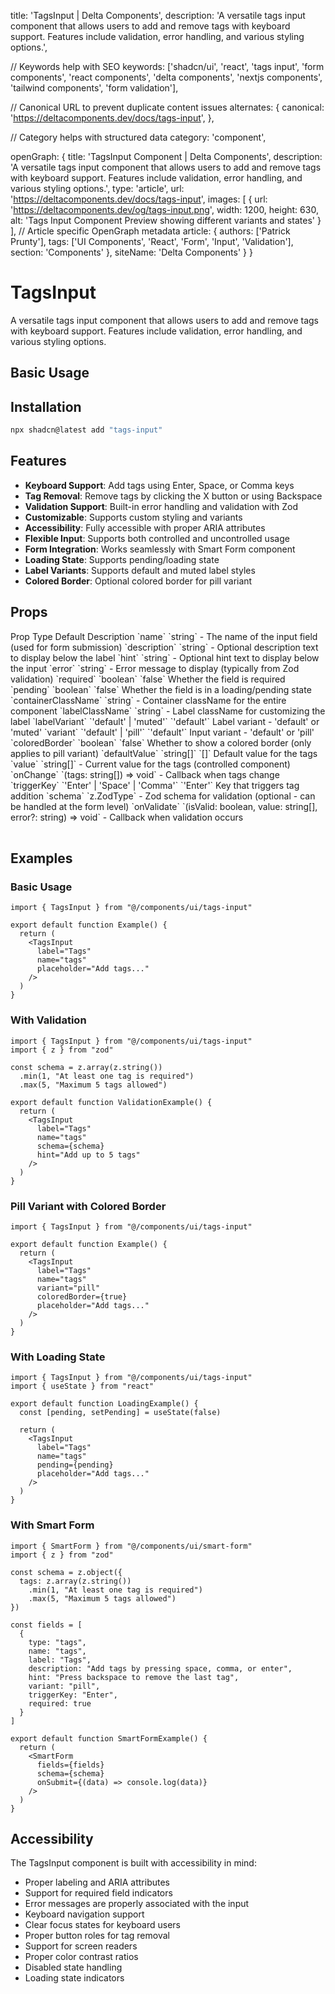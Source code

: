   title: 'TagsInput | Delta Components',
  description: 'A versatile tags input component that allows users to add and remove tags with keyboard support. Features include validation, error handling, and various styling options.',

  // Keywords help with SEO
  keywords: ['shadcn/ui', 'react', 'tags input', 'form components', 'react components', 'delta components', 'nextjs components', 'tailwind components', 'form validation'],

  // Canonical URL to prevent duplicate content issues
  alternates: {
    canonical: 'https://deltacomponents.dev/docs/tags-input',
  },

  // Category helps with structured data
  category: 'component',

  openGraph: {
    title: 'TagsInput Component | Delta Components',
    description: 'A versatile tags input component that allows users to add and remove tags with keyboard support. Features include validation, error handling, and various styling options.',
    type: 'article',
    url: 'https://deltacomponents.dev/docs/tags-input',
    images: [
      {
        url: 'https://deltacomponents.dev/og/tags-input.png',
        width: 1200,
        height: 630,
        alt: 'Tags Input Component Preview showing different variants and states'
      }
    ],
    // Article specific OpenGraph metadata
    article: {
      authors: ['Patrick Prunty'],
      tags: ['UI Components', 'React', 'Form', 'Input', 'Validation'],
      section: 'Components'
    },
    siteName: 'Delta Components'
  }
}

# TagsInput

A versatile tags input component that allows users to add and remove tags with keyboard support. Features include validation, error handling, and various styling options.

## Basic Usage

<ComponentTabs name="tags-input-basic" />

## Installation

```bash
npx shadcn@latest add "tags-input"
```

## Features

- **Keyboard Support**: Add tags using Enter, Space, or Comma keys
- **Tag Removal**: Remove tags by clicking the X button or using Backspace
- **Validation Support**: Built-in error handling and validation with Zod
- **Customizable**: Supports custom styling and variants
- **Accessibility**: Fully accessible with proper ARIA attributes
- **Flexible Input**: Supports both controlled and uncontrolled usage
- **Form Integration**: Works seamlessly with Smart Form component
- **Loading State**: Supports pending/loading state
- **Label Variants**: Supports default and muted label styles
- **Colored Border**: Optional colored border for pill variant

## Props

<Table>
  <TableHeader>
    <TableRow>
      <TableHead>Prop</TableHead>
      <TableHead>Type</TableHead>
      <TableHead>Default</TableHead>
      <TableHead>Description</TableHead>
    </TableRow>
  </TableHeader>
  <TableBody>
    <TableRow>
      <TableCell>`name`</TableCell>
      <TableCell>`string`</TableCell>
      <TableCell>-</TableCell>
      <TableCell>The name of the input field (used for form submission)</TableCell>
    </TableRow>
    <TableRow>
      <TableCell>`description`</TableCell>
      <TableCell>`string`</TableCell>
      <TableCell>-</TableCell>
      <TableCell>Optional description text to display below the label</TableCell>
    </TableRow>
    <TableRow>
      <TableCell>`hint`</TableCell>
      <TableCell>`string`</TableCell>
      <TableCell>-</TableCell>
      <TableCell>Optional hint text to display below the input</TableCell>
    </TableRow>
    <TableRow>
      <TableCell>`error`</TableCell>
      <TableCell>`string`</TableCell>
      <TableCell>-</TableCell>
      <TableCell>Error message to display (typically from Zod validation)</TableCell>
    </TableRow>
    <TableRow>
      <TableCell>`required`</TableCell>
      <TableCell>`boolean`</TableCell>
      <TableCell>`false`</TableCell>
      <TableCell>Whether the field is required</TableCell>
    </TableRow>
    <TableRow>
      <TableCell>`pending`</TableCell>
      <TableCell>`boolean`</TableCell>
      <TableCell>`false`</TableCell>
      <TableCell>Whether the field is in a loading/pending state</TableCell>
    </TableRow>
    <TableRow>
      <TableCell>`containerClassName`</TableCell>
      <TableCell>`string`</TableCell>
      <TableCell>-</TableCell>
      <TableCell>Container className for the entire component</TableCell>
    </TableRow>
    <TableRow>
      <TableCell>`labelClassName`</TableCell>
      <TableCell>`string`</TableCell>
      <TableCell>-</TableCell>
      <TableCell>Label className for customizing the label</TableCell>
    </TableRow>
    <TableRow>
      <TableCell>`labelVariant`</TableCell>
      <TableCell>`'default' | 'muted'`</TableCell>
      <TableCell>`'default'`</TableCell>
      <TableCell>Label variant - 'default' or 'muted'</TableCell>
    </TableRow>
    <TableRow>
      <TableCell>`variant`</TableCell>
      <TableCell>`'default' | 'pill'`</TableCell>
      <TableCell>`'default'`</TableCell>
      <TableCell>Input variant - 'default' or 'pill'</TableCell>
    </TableRow>
    <TableRow>
      <TableCell>`coloredBorder`</TableCell>
      <TableCell>`boolean`</TableCell>
      <TableCell>`false`</TableCell>
      <TableCell>Whether to show a colored border (only applies to pill variant)</TableCell>
    </TableRow>
    <TableRow>
      <TableCell>`defaultValue`</TableCell>
      <TableCell>`string[]`</TableCell>
      <TableCell>`[]`</TableCell>
      <TableCell>Default value for the tags</TableCell>
    </TableRow>
    <TableRow>
      <TableCell>`value`</TableCell>
      <TableCell>`string[]`</TableCell>
      <TableCell>-</TableCell>
      <TableCell>Current value for the tags (controlled component)</TableCell>
    </TableRow>
    <TableRow>
      <TableCell>`onChange`</TableCell>
      <TableCell>`(tags: string[]) => void`</TableCell>
      <TableCell>-</TableCell>
      <TableCell>Callback when tags change</TableCell>
    </TableRow>
    <TableRow>
      <TableCell>`triggerKey`</TableCell>
      <TableCell>`'Enter' | 'Space' | 'Comma'`</TableCell>
      <TableCell>`'Enter'`</TableCell>
      <TableCell>Key that triggers tag addition</TableCell>
    </TableRow>
    <TableRow>
      <TableCell>`schema`</TableCell>
      <TableCell>`z.ZodType<string[]>`</TableCell>
      <TableCell>-</TableCell>
      <TableCell>Zod schema for validation (optional - can be handled at the form level)</TableCell>
    </TableRow>
    <TableRow>
      <TableCell>`onValidate`</TableCell>
      <TableCell>`(isValid: boolean, value: string[], error?: string) => void`</TableCell>
      <TableCell>-</TableCell>
      <TableCell>Callback when validation occurs</TableCell>
    </TableRow>
  </TableBody>
</Table>

## Examples

### Basic Usage

```tsx
import { TagsInput } from "@/components/ui/tags-input"

export default function Example() {
  return (
    <TagsInput
      label="Tags"
      name="tags"
      placeholder="Add tags..."
    />
  )
}
```

### With Validation

```tsx
import { TagsInput } from "@/components/ui/tags-input"
import { z } from "zod"

const schema = z.array(z.string())
  .min(1, "At least one tag is required")
  .max(5, "Maximum 5 tags allowed")

export default function ValidationExample() {
  return (
    <TagsInput
      label="Tags"
      name="tags"
      schema={schema}
      hint="Add up to 5 tags"
    />
  )
}
```

### Pill Variant with Colored Border

```tsx
import { TagsInput } from "@/components/ui/tags-input"

export default function Example() {
  return (
    <TagsInput
      label="Tags"
      name="tags"
      variant="pill"
      coloredBorder={true}
      placeholder="Add tags..."
    />
  )
}
```

### With Loading State

```tsx
import { TagsInput } from "@/components/ui/tags-input"
import { useState } from "react"

export default function LoadingExample() {
  const [pending, setPending] = useState(false)
  
  return (
    <TagsInput
      label="Tags"
      name="tags"
      pending={pending}
      placeholder="Add tags..."
    />
  )
}
```

### With Smart Form

```tsx
import { SmartForm } from "@/components/ui/smart-form"
import { z } from "zod"

const schema = z.object({
  tags: z.array(z.string())
    .min(1, "At least one tag is required")
    .max(5, "Maximum 5 tags allowed")
})

const fields = [
  {
    type: "tags",
    name: "tags",
    label: "Tags",
    description: "Add tags by pressing space, comma, or enter",
    hint: "Press backspace to remove the last tag",
    variant: "pill",
    triggerKey: "Enter",
    required: true
  }
]

export default function SmartFormExample() {
  return (
    <SmartForm
      fields={fields}
      schema={schema}
      onSubmit={(data) => console.log(data)}
    />
  )
}
```

## Accessibility

The TagsInput component is built with accessibility in mind:

- Proper labeling and ARIA attributes
- Support for required field indicators
- Error messages are properly associated with the input
- Keyboard navigation support
- Clear focus states for keyboard users
- Proper button roles for tag removal
- Support for screen readers
- Proper color contrast ratios
- Disabled state handling
- Loading state indicators
